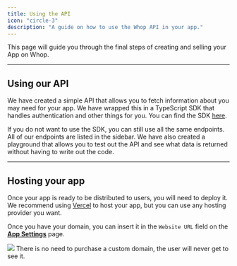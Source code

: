 ```yaml
---
title: Using the API
icon: "circle-3"
description: "A guide on how to use the Whop API in your app."
---
```


This page will guide you through the final steps of creating and selling your App on Whop.

---

## Using our API

We have created a simple API that allows you to fetch information about you may need for your app. We have wrapped this in a TypeScript SDK that handles authentication and other things for you. You can find the SDK [here](/sdk).

If you do not want to use the SDK, you can still use all the same endpoints. All of our endpoints are listed in the sidebar. We have also created a playground that allows you to test out the API and see what data is returned without having to write out the code.

---

## Hosting your app

Once your app is ready to be distributed to users, you will need to deploy it. We recommend using [Vercel](https://vercel.com) to host your app, but you can use any hosting provider you want.

Once you have your domain, you can insert it in the `Website URL` field on the [**App Settings**](https://dash.whop.com/settings/developer) page.

<Frame>
  <img src="https://imgur.com/MRFJYg2.png" />
</Frame>

<Tip>
  There is no need to purchase a custom domain, the user will never get to see
  it.
</Tip>
